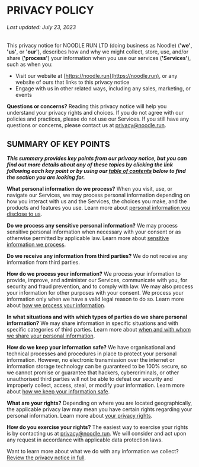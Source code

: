 # PRIVACY POLICY

###### Last updated: July 23, 2023

This privacy notice for NOODLE RUN LTD (doing business as Noodle) (**'we'**, **'us'**, or **'our'**), describes how and why we might collect, store, use, and/or share (**'process'**) your information when you use our services (**'Services'**), such as when you:

- Visit our website at [https://noodle.run](https://noodle.run), or any website of ours that links to this privacy notice
- Engage with us in other related ways, including any sales, marketing, or events

**Questions or concerns?** Reading this privacy notice will help you understand your privacy rights and choices. If you do not agree with our policies and practices, please do not use our Services. If you still have any questions or concerns, please contact us at [privacy@noodle.run](mailto:privacy@noodle.run).

## SUMMARY OF KEY POINTS

_**This summary provides key points from our privacy notice, but you can find out more details about any of these topics by clicking the link following each key point or by using our [table of contents](#table-of-contents) below to find the section you are looking for.**_

**What personal information do we process?** When you visit, use, or navigate our Services, we may process personal information depending on how you interact with us and the Services, the choices you make, and the products and features you use. Learn more about [personal information you disclose to us](#personal-information-you-disclose-to-us).

**Do we process any sensitive personal information?** We may process sensitive personal information when necessary with your consent or as otherwise permitted by applicable law. Learn more
about [sensitive information we process](#1-what-information-do-we-collect).

**Do we receive any information from third parties?** We do not receive any information from third parties.

**How do we process your information?** We process your information to provide, improve, and administer our Services, communicate with you, for security and fraud prevention, and to comply with law. We may also process your information for other purposes with your consent. We process your information only when we have a valid legal reason to do so. Learn more about [how we process your information](#2-how-do-we-process-your-information).

**In what situations and with which types of parties do we share personal information?** We may share information in specific situations and with specific categories of third parties. Learn more about [when and with whom we share your personal information](#4-when-and-with-whom-do-we-share-your-personal-information).

**How do we keep your information safe?** We have organisational and technical processes and procedures in place to protect your personal information. However, no electronic transmission over the internet or information storage technology can be guaranteed to be 100% secure, so we cannot promise or guarantee that hackers, cybercriminals, or other unauthorised third parties will not be able to defeat our security and improperly collect, access, steal, or modify your information. Learn more about [how we keep your information safe](#how-we-keep-your-information-safe).

**What are your rights?** Depending on where you are located geographically, the applicable privacy law may mean you have certain rights regarding your personal information. Learn more about [your privacy rights](#10-what-are-your-privacy-rights).

**How do you exercise your rights?** The easiest way to exercise your rights is by contacting us at [privacy@noodle.run](mailto:privacy@noodle.run). We will consider and act upon any request in accordance with applicable data protection laws.

Want to learn more about what we do with any information we collect? [Review the privacy notice in full](#table-of-contents).

